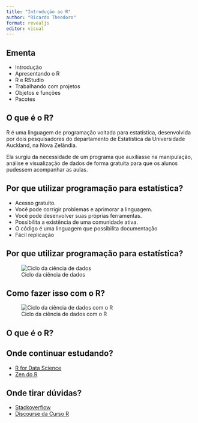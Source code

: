 ```yaml
---
title: "Introdução ao R"
author: "Ricardo Theodoro"
format: revealjs
editor: visual
---
```


## Ementa

-   Introdução
-   Apresentando o R
-   R e RStudio
-   Trabalhando com projetos
-   Objetos e funções
-   Pacotes

## O que é o R?

R é uma linguagem de programação voltada para estatística, desenvolvida por dois pesquisadores do departamento de Estatística da Universidade Auckland, na Nova Zelândia.

Ela surgiu da necessidade de um programa que auxiliasse na manipulação, análise e visualização de dados de forma gratuíta para que os alunos pudessem acompanhar as aulas.

## Por que utilizar programação para estatística?

-   Acesso gratuito.
-   Você pode corrigir problemas e aprimorar a linguagem.
-   Você pode desenvolver suas próprias ferramentas.
-   Possibilita a existência de uma comunidade ativa.
-   O código é uma linguagem que possibilita documentação
-   Fácil replicação

## Por que utilizar programação para estatística?

![Ciclo da ciência de dados](img/ds.png)

## Como fazer isso com o R?

![Ciclo da ciência de dados com o R](img/dsr.png)

## O que é o R?

## Onde continuar estudando?

-   [R for Data Science](https://r4ds.had.co.nz/)
-   [Zen do R](https://curso-r.github.io/zen-do-r/index.html)

## Onde tirar dúvidas?

-   [Stackoverflow](https://pt.stackoverflow.com/)
-   [Discourse da Curso R](https://discourse.curso-r.com/)
